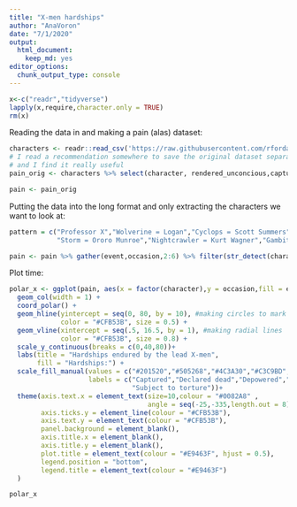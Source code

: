 ---
title: "X-men hardships"
author: "AnaVoron"
date: "7/1/2020"
output: 
  html_document: 
    keep_md: yes
editor_options: 
  chunk_output_type: console
---

```{r setup, include=FALSE}
x<-c("readr","tidyverse")
lapply(x,require,character.only = TRUE)
rm(x)
```

Reading the data in and making a pain (alas) dataset:

```{r, echo=TRUE}
characters <- readr::read_csv('https://raw.githubusercontent.com/rfordatascience/tidytuesday/master/data/2020/2020-06-30/characters.csv')
# I read a recommendation somewhere to save the original dataset separately
# and I find it really useful
pain_orig <- characters %>% select(character, rendered_unconcious,captured,declared_dead,depowered,subject_to_torture)

pain <- pain_orig
```

Putting the data into the long format and only extracting the characters we want to look at:

```{r, echo=TRUE}
pattern = c("Professor X","Wolverine = Logan","Cyclops = Scott Summers", "Marvel Girl/Phoenix = Jean Grey",
            "Storm = Ororo Munroe","Nightcrawler = Kurt Wagner","Gambit = Name Unknown", "Rogue = Name Unknown")

pain <- pain %>% gather(event,occasion,2:6) %>% filter(str_detect(character, paste(pattern, collapse = "|")))
```

Plot time:

```{r, echo = TRUE, warning=FALSE}
polar_x <- ggplot(pain, aes(x = factor(character),y = occasion,fill = event)) + 
  geom_col(width = 1) + 
  coord_polar() +
  geom_hline(yintercept = seq(0, 80, by = 10), #making circles to mark every ten hardships
             color = "#CFB53B", size = 0.5) + 
  geom_vline(xintercept = seq(.5, 16.5, by = 1), #making radial lines 
             color = "#CFB53B", size = 0.8) +
  scale_y_continuous(breaks = c(0,40,80))+
  labs(title = "Hardships endured by the lead X-men",
       fill = "Hardships:") +
  scale_fill_manual(values = c("#201520","#505268","#4C3A30","#C3C9BD","#A29D4C"),
                    labels = c("Captured","Declared dead","Depowered","Rendered unconcious",
                               "Subject to torture"))+
  theme(axis.text.x = element_text(size=10,colour = "#0082A8" ,
                                   angle = seq(-25,-335,length.out = 8),vjust = 90), #putting the character names around the polar chart
        axis.ticks.y = element_line(colour = "#CFB53B"),
        axis.text.y = element_text(colour = "#CFB53B"),
        panel.background = element_blank(),
        axis.title.x = element_blank(),
        axis.title.y = element_blank(),
        plot.title = element_text(colour = "#E9463F", hjust = 0.5),
        legend.position = "bottom",
        legend.title = element_text(colour = "#E9463F")
  )

polar_x
```
